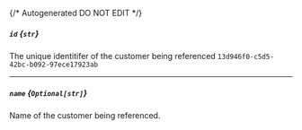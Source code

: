 {/* Autogenerated DO NOT EDIT  */}
##### `id` *{`str`}*
The unique identitifer of the customer being referenced
`13d946f0-c5d5-42bc-b092-97ece17923ab`

---
##### `name` *{`Optional[str]`}*
Name of the customer being referenced.

